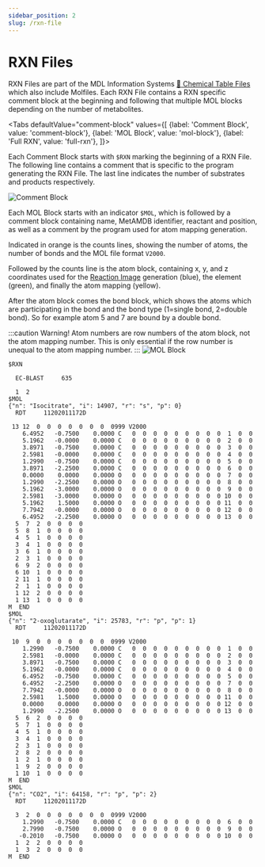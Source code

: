```yaml
---
sidebar_position: 2
slug: /rxn-file
---
```

# RXN Files
RXN Files are part of the MDL Information Systems [:link: Chemical Table Files](https://en.wikipedia.org/wiki/Chemical_table_file) which also include Molfiles. Each RXN File contains a RXN specific comment block at the beginning and following that multiple MOL blocks depending on the number of metabolites.

<Tabs
  defaultValue="comment-block"
  values={[
    {label: 'Comment Block', value: 'comment-block'},
    {label: 'MOL Block', value: 'mol-block'},
    {label: 'Full RXN', value: 'full-rxn'},
  ]}>

  <TabItem value="comment-block">

Each Comment Block starts with `$RXN` marking the beginning of a RXN File. The following line contains a comment that is specific to the program generating the RXN File. The last line indicates the number of substrates and products respectively.

  ![Comment Block](../assets/img/comment-block.png)

</TabItem>

  <TabItem value="mol-block">

Each MOL Block starts with an indicator `$MOL`, which is followed by a comment block containing name, MetAMDB identifier, reactant and position, as well as a comment by the program used for atom mapping generation. 

Indicated in orange is the counts lines, showing the number of atoms, the number of bonds and the MOL file format `V2000`.

Followed by the counts line is the atom block, containing x, y, and z coordinates used for the [Reaction Image](/metamdb-docs/reaction-image) generation (blue), the element (green), and finally the atom mapping (yellow).

After the atom block comes the bond block, which shows the atoms which are participating in the bond and the bond type (1=single bond, 2=double bond). So for example atom 5 and 7 are bound by a double bond.

:::caution Warning!
Atom numbers are row numbers of the atom block, not the atom mapping number. This is only essential if the row number is unequal to the atom mapping number.
:::
  ![MOL Block](../assets/img/mol-block.png)

</TabItem>
  <TabItem value="full-rxn">

```rxn title="/mappings/rxn/idh.rxn"
$RXN

  EC-BLAST     635

  1  2
$MOL
{"n": "Isocitrate", "i": 14907, "r": "s", "p": 0}
  RDT     11202011172D

 13 12  0  0  0  0  0  0  0  0999 V2000
    6.4952   -0.7500    0.0000 C   0  0  0  0  0  0  0  0  0  1  0  0
    5.1962   -0.0000    0.0000 C   0  0  0  0  0  0  0  0  0  2  0  0
    3.8971   -0.7500    0.0000 C   0  0  0  0  0  0  0  0  0  3  0  0
    2.5981   -0.0000    0.0000 C   0  0  0  0  0  0  0  0  0  4  0  0
    1.2990   -0.7500    0.0000 C   0  0  0  0  0  0  0  0  0  5  0  0
    3.8971   -2.2500    0.0000 C   0  0  0  0  0  0  0  0  0  6  0  0
    0.0000    0.0000    0.0000 O   0  0  0  0  0  0  0  0  0  7  0  0
    1.2990   -2.2500    0.0000 O   0  0  0  0  0  0  0  0  0  8  0  0
    5.1962   -3.0000    0.0000 O   0  0  0  0  0  0  0  0  0  9  0  0
    2.5981   -3.0000    0.0000 O   0  0  0  0  0  0  0  0  0 10  0  0
    5.1962    1.5000    0.0000 O   0  0  0  0  0  0  0  0  0 11  0  0
    7.7942   -0.0000    0.0000 O   0  0  0  0  0  0  0  0  0 12  0  0
    6.4952   -2.2500    0.0000 O   0  0  0  0  0  0  0  0  0 13  0  0
  5  7  2  0  0  0  0 
  5  8  1  0  0  0  0 
  4  5  1  0  0  0  0 
  3  4  1  0  0  0  0 
  3  6  1  0  0  0  0 
  2  3  1  0  0  0  0 
  6  9  2  0  0  0  0 
  6 10  1  0  0  0  0 
  2 11  1  0  0  0  0 
  2  1  1  0  0  0  0 
  1 12  2  0  0  0  0 
  1 13  1  0  0  0  0 
M  END
$MOL
{"n": "2-oxoglutarate", "i": 25783, "r": "p", "p": 1}
  RDT     11202011172D

 10  9  0  0  0  0  0  0  0  0999 V2000
    1.2990   -0.7500    0.0000 C   0  0  0  0  0  0  0  0  0  1  0  0
    2.5981   -0.0000    0.0000 C   0  0  0  0  0  0  0  0  0  2  0  0
    3.8971   -0.7500    0.0000 C   0  0  0  0  0  0  0  0  0  3  0  0
    5.1962   -0.0000    0.0000 C   0  0  0  0  0  0  0  0  0  4  0  0
    6.4952   -0.7500    0.0000 C   0  0  0  0  0  0  0  0  0  5  0  0
    6.4952   -2.2500    0.0000 O   0  0  0  0  0  0  0  0  0  7  0  0
    7.7942   -0.0000    0.0000 O   0  0  0  0  0  0  0  0  0  8  0  0
    2.5981    1.5000    0.0000 O   0  0  0  0  0  0  0  0  0 11  0  0
    0.0000    0.0000    0.0000 O   0  0  0  0  0  0  0  0  0 12  0  0
    1.2990   -2.2500    0.0000 O   0  0  0  0  0  0  0  0  0 13  0  0
  5  6  2  0  0  0  0 
  5  7  1  0  0  0  0 
  4  5  1  0  0  0  0 
  3  4  1  0  0  0  0 
  2  3  1  0  0  0  0 
  2  8  2  0  0  0  0 
  1  2  1  0  0  0  0 
  1  9  2  0  0  0  0 
  1 10  1  0  0  0  0 
M  END
$MOL
{"n": "CO2", "i": 64158, "r": "p", "p": 2}
  RDT     11202011172D

  3  2  0  0  0  0  0  0  0  0999 V2000
    1.2990   -0.7500    0.0000 C   0  0  0  0  0  0  0  0  0  6  0  0
    2.7990   -0.7500    0.0000 O   0  0  0  0  0  0  0  0  0  9  0  0
   -0.2010   -0.7500    0.0000 O   0  0  0  0  0  0  0  0  0 10  0  0
  1  2  2  0  0  0  0 
  1  3  2  0  0  0  0 
M  END
```

</TabItem>
</Tabs>


